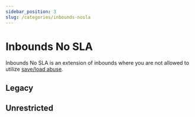 ```yaml
---
sidebar_position: 3
slug: /categories/inbounds-nosla
---
```


# Inbounds No SLA

Inbounds No SLA is an extension of inbounds where you are not allowed to utilize [save/load abuse](/terms#save-load-abuse).

## Legacy

## Unrestricted